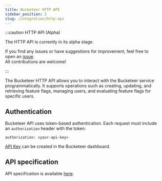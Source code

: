 ```yaml
---
title: Bucketeer HTTP API
sidebar_position: 2
slug: /integration/http-api
---
```



:::caution HTTP API (Alpha)

The HTTP API is currently in its alpha stage.

If you find any issues or have suggestions for improvement, feel free to open an [issue](https://github.com/bucketeer-io/bucketeer/issues).<br />
All contributions are welcome!

:::

The Bucketeer HTTP API allows you to interact with the Bucketeer service programmatically. It supports operations such as creating, updating, and retrieving feature flags, managing users, and evaluating feature flags for specific users.

## Authentication
Bucketeer API uses token-based authentication. Each request must include an `authorization` header with the token:
```http
authorization: <your-api-key>
```

[API Key](/feature-flags/api-keys) can be created in the Bucketeer dashboard.

## API specification

API specification is available [here](https://github.com/bucketeer-io/bucketeer/blob/main/api-description/service.swagger.json).

